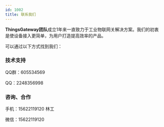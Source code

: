 ```yaml
---
id: 1002
title: 联系我们
---
```



**ThingsGateway团队**成立1年来一直致力于工业物联网关解决方案。我们的初衷是使设备接入更简单，为用户打造提高效率的产品。

可以通过以下方式找到我们：

### 技术支持

QQ群：605534569

QQ：2248356998

### 咨询、合作

手机：15622119120 林工

微信：15622119120
